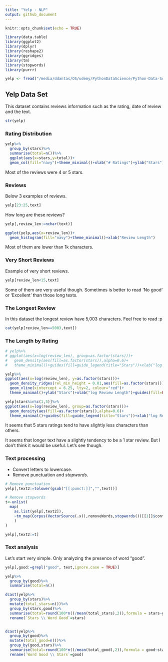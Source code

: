 ```yaml
---
title: "Yelp - NLP"
output: github_document
---
```



```r
knitr::opts_chunk$set(echo = TRUE)

library(data.table)
library(ggplot2)
library(dplyr)
library(reshape2)
library(ggridges)
library(tm)
library(stopwords)
library(purrr)

yelp <- fread("/media/ddantas/OS/udemy/PythonDataScience/Python-Data-Science-and-Machine-Learning-Bootcamp/Machine Learning Sections/Natural-Language-Processing/yelp.csv")
```

## Yelp Data Set

This dataset contains reviews information such as the rating, date of review and the text.

```r
str(yelp)
```

### Rating Distribution

```r
yelp%>%
  group_by(stars)%>%
  summarise(total=n())%>%
  ggplot(aes(x=stars,y=total))+
  geom_col(fill="navy")+theme_minimal()+xlab("# Ratings")+ylab("Stars")
```

Most of the reviews were 4 or 5 stars.

### Reviews

Below 3 examples of reviews.

```r
yelp[23:25,text]
```

How long are these reviews?

```r
yelp[,review_len:=nchar(text)]

ggplot(yelp,aes(x=review_len))+
  geom_histogram(fill="navy")+theme_minimal()+xlab("Review Length")
```

Most of them are lower than 1k characters.

### Very Short Reviews

Example of very short reviews.

```r
yelp[review_len<15,text]
```

Some of them are very useful though. Sometimes is better to read 'No good' or 'Excellent' than those long texts.

### The Longest Review

In this dataset the longest review have 5,003 characters. Feel free to read :p

```r
cat(yelp[review_len==5003,text])
```

### The Length by Rating

```r
# yelp%>%
# ggplot(aes(x=log(review_len), group=as.factor(stars)))+
#   geom_density(aes(fill=as.factor(stars)),alpha=0.6)+
#   theme_minimal()+guides(fill=guide_legend(title="Stars"))+xlab("log Review Length")

yelp%>%
ggplot(aes(x=log(review_len), y=as.factor(stars)))+
  geom_density_ridges(rel_min_height = 0.01,aes(fill=as.factor(stars)))+
  geom_vline(xintercept = 6.25, lty=2, colour="red")+
  theme_minimal()+ylab("Stars")+xlab("log Review Length")+guides(fill=FALSE)

yelp[stars%in%c(1,5)]%>%
ggplot(aes(x=log(review_len), group=as.factor(stars)))+
  geom_density(aes(fill=as.factor(stars)),alpha=0.6)+
  theme_minimal()+guides(fill=guide_legend(title="Stars"))+xlab("log Review Length")


```

It seems that 5 stars ratings tend to have slightly less characters than others.

It seems that longer text have a slightly tendency to be a 1 star review. But I don't think it would be useful. Let's see though.

### Text processing

* Convert letters to lowercase. 
* Remove punctuation and *stopwords*.

```r
# Remove punctuation
yelp[,text2:=tolower(gsub("[[:punct:]]","",text))]

# Remove stopwords
t<-unlist(
  map(
    as.list(yelp[,text2]),
    ~tm_map(Corpus(VectorSource(.x)),removeWords,stopwords())[[1]]$content
    )
)

yelp[,text2:=t]
```


### Text analysis

Let's start very simple. Only analyzing the presence of word "good".

```r
yelp[,good:=grepl("good", text,ignore.case = TRUE)]

yelp%>%
  group_by(good)%>%
  summarise(total=n())

dcast(yelp%>%
  group_by(stars)%>%
  mutate(total_stars=n())%>%
  group_by(stars,good)%>%
  summarise(total=round(100*n()/mean(total_stars),2)),formula = stars~good)%>%
  rename(`Stars \\ Word Good`=stars)


dcast(yelp%>%
  group_by(good)%>%
  mutate(total_good=n())%>%
  group_by(good,stars)%>%
  summarise(total=round(100*n()/mean(total_good),2)),formula = good~stars)%>%
  rename(`Word Good \\ Stars`=good)
```



